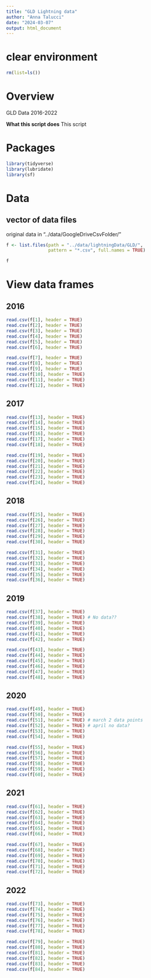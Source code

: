 ```yaml
---
title: "GLD Lightning data"
author: "Anna Talucci"
date: "2024-03-07"
output: html_document
---
```


# clear environment
```r
rm(list=ls())
```

# Overview

GLD Data 2016-2022

**What this script does**
This script 


# Packages

```r
library(tidyverse)
library(lubridate)
library(sf)
```

# Data

## vector of data files
original data in "../data/GoogleDriveCsvFolder/"
```r
f <- list.files(path = "../data/lightningData/GLD/",
                pattern = "*.csv", full.names = TRUE)
```

```r
f
```

# View data frames

## 2016
```r
read.csv(f[1], header = TRUE) 
read.csv(f[2], header = TRUE) 
read.csv(f[3], header = TRUE) 
read.csv(f[4], header = TRUE) 
read.csv(f[5], header = TRUE) 
read.csv(f[6], header = TRUE) 
```

```r
read.csv(f[7], header = TRUE) 
read.csv(f[8], header = TRUE) 
read.csv(f[9], header = TRUE) 
read.csv(f[10], header = TRUE) 
read.csv(f[11], header = TRUE) 
read.csv(f[12], header = TRUE) 
```

## 2017

```r
read.csv(f[13], header = TRUE) 
read.csv(f[14], header = TRUE) 
read.csv(f[15], header = TRUE) 
read.csv(f[16], header = TRUE) 
read.csv(f[17], header = TRUE) 
read.csv(f[18], header = TRUE) 
```

```r
read.csv(f[19], header = TRUE) 
read.csv(f[20], header = TRUE) 
read.csv(f[21], header = TRUE) 
read.csv(f[22], header = TRUE) 
read.csv(f[23], header = TRUE) 
read.csv(f[24], header = TRUE) 
```

## 2018

```r
read.csv(f[25], header = TRUE) 
read.csv(f[26], header = TRUE) 
read.csv(f[27], header = TRUE) 
read.csv(f[28], header = TRUE) 
read.csv(f[29], header = TRUE) 
read.csv(f[30], header = TRUE) 
```

```r
read.csv(f[31], header = TRUE) 
read.csv(f[32], header = TRUE) 
read.csv(f[33], header = TRUE) 
read.csv(f[34], header = TRUE) 
read.csv(f[35], header = TRUE) 
read.csv(f[36], header = TRUE) 
```

## 2019

```r
read.csv(f[37], header = TRUE) 
read.csv(f[38], header = TRUE) # No data??
read.csv(f[39], header = TRUE) 
read.csv(f[40], header = TRUE) 
read.csv(f[41], header = TRUE) 
read.csv(f[42], header = TRUE) 
```

```r
read.csv(f[43], header = TRUE) 
read.csv(f[44], header = TRUE) 
read.csv(f[45], header = TRUE) 
read.csv(f[46], header = TRUE) 
read.csv(f[47], header = TRUE) 
read.csv(f[48], header = TRUE) 
```

## 2020

```r
read.csv(f[49], header = TRUE) 
read.csv(f[50], header = TRUE) 
read.csv(f[51], header = TRUE) # march 2 data points
read.csv(f[52], header = TRUE) # april no data?
read.csv(f[53], header = TRUE) 
read.csv(f[54], header = TRUE) 
```

```r
read.csv(f[55], header = TRUE) 
read.csv(f[56], header = TRUE) 
read.csv(f[57], header = TRUE) 
read.csv(f[58], header = TRUE) 
read.csv(f[59], header = TRUE) 
read.csv(f[60], header = TRUE) 
```

## 2021

```r
read.csv(f[61], header = TRUE) 
read.csv(f[62], header = TRUE) 
read.csv(f[63], header = TRUE) 
read.csv(f[64], header = TRUE) 
read.csv(f[65], header = TRUE) 
read.csv(f[66], header = TRUE) 
```

```r
read.csv(f[67], header = TRUE) 
read.csv(f[68], header = TRUE) 
read.csv(f[69], header = TRUE) 
read.csv(f[70], header = TRUE) 
read.csv(f[71], header = TRUE) 
read.csv(f[72], header = TRUE) 
```

## 2022

```r
read.csv(f[73], header = TRUE) 
read.csv(f[74], header = TRUE) 
read.csv(f[75], header = TRUE) 
read.csv(f[76], header = TRUE) 
read.csv(f[77], header = TRUE) 
read.csv(f[78], header = TRUE) 
```

```r
read.csv(f[79], header = TRUE) 
read.csv(f[80], header = TRUE) 
read.csv(f[81], header = TRUE) 
read.csv(f[82], header = TRUE) 
read.csv(f[83], header = TRUE) 
read.csv(f[84], header = TRUE) 
```